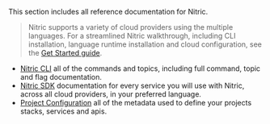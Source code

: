 This section includes all reference documentation for Nitric.

> Nitric supports a variety of cloud providers using the multiple languages. For a streamlined Nitric walkthrough, including CLI installation, language runtime installation and cloud configuration, see the [Get Started guide](/docs/getting-started).

- [Nitric CLI](/docs/reference/cli) all of the commands and topics, including full command, topic and flag documentation.
- [Nitric SDK](/docs/reference/sdk) documentation for every service you will use with Nitric, across all cloud providers, in your preferred language.
- [Project Configuration](/docs/reference/project) all of the metadata used to define your projects stacks, services and apis.

